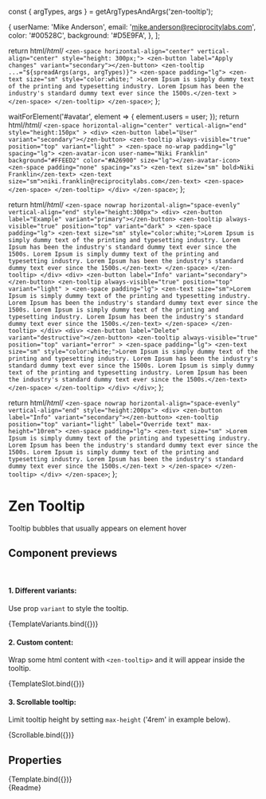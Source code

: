 const { argTypes, args } = getArgTypesAndArgs('zen-tooltip');

<Meta title="Notifications/Tooltip" component="zen-tooltip" argTypes={argTypes} />

  {
    userName: 'Mike Anderson',
    email: 'mike.anderson@reciprocitylabs.com',
    color: '#00528C',
    background: '#D5E9FA',
  },
];

  return html/*html*/ `
    <zen-space horizontal-align="center" vertical-align="center" style="height: 300px;">
      <zen-button label="Apply changes" variant="secondary"></zen-button>
      <zen-tooltip ...="${spreadArgs(args, argTypes)}">
        <zen-space padding="lg">
          <zen-text size="sm" style="color:white;"
            >Lorem Ipsum is simply dummy text of the printing and typesetting industry. Lorem Ipsum has been the
            industry's standard dummy text ever since the 1500s.</zen-text
          >
        </zen-space>
      </zen-tooltip>
    </zen-space>
  `;
};

  waitForElement('#avatar', element => {
    element.users = user;
  });
  return html/*html*/ `
    <zen-space horizontal-align="center" vertical-align="end" style="height:150px" >
     <div>
        <zen-button label="User" variant="secondary"></zen-button>
        <zen-tooltip
                always-visible="true"
                position="top"
                variant="light"
           >
            <zen-space no-wrap padding="lg" spacing="lg">
                <zen-avatar-icon user-name="Niki Franklin" background="#FFEED2" color="#A26900" size="lg"></zen-avatar-icon>
                <zen-space padding="none" spacing="xs">
                    <zen-text size="sm" bold>Niki Franklin</zen-text>
                    <zen-text size="sm">niki.franklin@reciprocitylabs.com</zen-text>
                <zen-space>
            </zen-space>
         </zen-tooltip>
        </div>
    </zen-space>
  `;
};

  return html/*html*/ `
    <zen-space nowrap horizontal-align="space-evenly" vertical-align="end" style="height:300px">
      <div>
          <zen-button label="Example" variant="primary"></zen-button>
          <zen-tooltip
                always-visible="true"
                position="top"
                variant="dark"
           >
            <zen-space padding="lg">
                <zen-text size="sm" style="color:white;">Lorem Ipsum is simply dummy text of the printing and typesetting industry. Lorem Ipsum has been the industry's standard dummy text ever since the 1500s. Lorem Ipsum is simply dummy text of the printing and typesetting industry. Lorem Ipsum has been the industry's standard dummy text ever since the 1500s.</zen-text>
            </zen-space>
         </zen-tooltip>
      </div>
      <div>
        <zen-button label="Info" variant="secondary"></zen-button>
        <zen-tooltip
          always-visible="true"
          position="top"
          variant="light"
        >
            <zen-space padding="lg">
                <zen-text size="sm">Lorem Ipsum is simply dummy text of the printing and typesetting industry. Lorem Ipsum has been the industry's standard dummy text ever since the 1500s. Lorem Ipsum is simply dummy text of the printing and typesetting industry. Lorem Ipsum has been the industry's standard dummy text ever since the 1500s.</zen-text>
            </zen-space>
        </zen-tooltip>
      </div>
      <div>
        <zen-button label="Delete" variant="destructive"></zen-button>
        <zen-tooltip
          always-visible="true"
          position="top"
          variant="error"
        >
            <zen-space padding="lg">
                <zen-text size="sm" style="color:white;">Lorem Ipsum is simply dummy text of the printing and typesetting industry. Lorem Ipsum has been the industry's standard dummy text ever since the 1500s. Lorem Ipsum is simply dummy text of the printing and typesetting industry. Lorem Ipsum has been the industry's standard dummy text ever since the 1500s.</zen-text>
            </zen-space>
        </zen-tooltip>
      </div>
    </div>
  `;
};

  return html/*html*/ `
    <zen-space nowrap horizontal-align="space-evenly" vertical-align="end" style="height:200px">
      <div>
        <zen-button label="Info" variant="secondary"></zen-button>
        <zen-tooltip position="top" variant="light" label="Override text" max-height="10rem">
          <zen-space padding="lg">
            <zen-text size="sm"
              >Lorem Ipsum is simply dummy text of the printing and typesetting industry. Lorem Ipsum has been the
              industry's standard dummy text ever since the 1500s. Lorem Ipsum is simply dummy text of the printing and
              typesetting industry. Lorem Ipsum has been the industry's standard dummy text ever since the
              1500s.</zen-text
            >
          </zen-space>
        </zen-tooltip>
      </div>
    </zen-space>
  `;
};

# Zen Tooltip

Tooltip bubbles that usually appears on element hover

## Component previews

<br />

#### 1. Different variants:

Use prop `variant` to style the tooltip.

<Canvas>
  <Story name="variant">{TemplateVariants.bind({})}</Story>
</Canvas>

#### 2. Custom content:

Wrap some html content with `<zen-tooltip>` and it will appear inside the tooltip.

<Canvas>
  <Story name="slot">{TemplateSlot.bind({})}</Story>
</Canvas>

#### 3. Scrollable tooltip:

Limit tooltip height by setting `max-height` ('4rem' in example below).

<Canvas>
  <Story name="scrollable">{Scrollable.bind({})}</Story>
</Canvas>

## Properties

<Canvas>
  <Story
    name="default"
    args={{
      ...args,
      position: 'top',
      variant: 'dark',
      label: 'The Manager can edit and create in the context of the PCI-DSS framework.',
      offset: 10,
    }}
  >
    {Template.bind({})}
  </Story>
</Canvas>

<ArgsTable story="default" />

<div class="stencildoc" />
<Description>{Readme}</Description>
